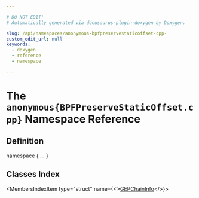 ```yaml
---

# DO NOT EDIT!
# Automatically generated via docusaurus-plugin-doxygen by Doxygen.

slug: /api/namespaces/anonymous-bpfpreservestaticoffset-cpp-
custom_edit_url: null
keywords:
  - doxygen
  - reference
  - namespace

---
```





# The `anonymous{BPFPreserveStaticOffset.cpp}` Namespace Reference

<DoxygenPage pluginConfig={pluginConfig}>



## Definition

<CodeBlock>namespace &#123; ... &#125;</CodeBlock>

## Classes Index

<MembersIndex>

<MembersIndexItem
  type="struct"
  name={<><a href="/docs/api/structs/anonymous-namespace-bpfpreservestaticoffset-cpp-/gepchaininfo">GEPChainInfo</a></>}>
</MembersIndexItem>

</MembersIndex>


</DoxygenPage>
